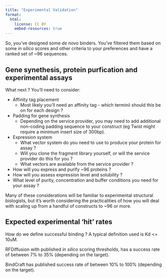 ```yaml
---
title: "Experimental Validation"
format:
  html:
    license: CC BY
    embed-resources: true
---
```


So, you've designed some _de novo_ binders. You've filtered them based on some _in silico_ scores and other criteria to your preferences and have a ranked set of ~96 sequences.

## Gene synethesis, protein purfication and experimental assays

What next ? You'll need to consider:

- Affinity tag placement
  - Most likely you'll need an affinity tag - which terminii should this be on for each design ?
- Padding for gene synthesis
  - Depending on the service provider, you may need to add additional non-coding padding sequence to your construct (eg Twist might require a minimum insert size of 300bp).
- Expression system
  - What vector system do you need to use to produce your protein for assay ?
  - Will you clone the fragment library yourself, or will the service provider do this for you ?
  - What vectors are available from the service provider ?
- How will you express and purify ~96 proteins ?
- How will you assess expression level and solubility ?
- What level of purity, concentration and buffer conditions you need for your assay ?

Many of these considerations will be familiar to experimental structural biologists, but it's worth considering the practicalities of how you will deal with scaling up from a handful of constructs to ~96 or more.

## Expected experimental 'hit' rates

How do we define successful binding ? A typical definition used is Kd <= 10uM.

RFDiffusion with published _in silico_ scoring thresholds, has a success rate of between 7% to 35% (depending on the target).

BindCraft has published success rate of between 10% to 100% (depending on the target).

